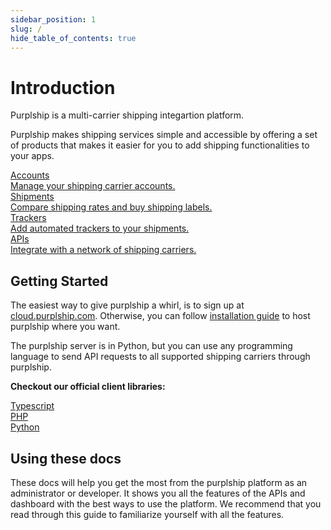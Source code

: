 ```yaml
---
sidebar_position: 1
slug: /
hide_table_of_contents: true
---
```


# Introduction

Purplship is a multi-carrier shipping integartion platform.

Purplship makes shipping services simple and accessible by offering a set of products that makes it easier
for you to add shipping functionalities to your apps.


<div id="tailwind">
  <div className="grid grid-cols-1 lg:grid-cols-2 gap-6 lg:mr-8">
    <a className="group rounded-lg border-2 p-3 hover:shadow no-underline" href="/docs/accounts" style={{ color: "var(--ifm-font-color-base)" }}>
      <div className="text-xl font-semibold">Accounts</div>
      <div className="font-normal mt-2">Manage your shipping carrier accounts.</div>
    </a>
    <a className="group rounded-lg border-2 p-3 hover:shadow no-underline" href="/docs/shipments" style={{ color: "var(--ifm-font-color-base)" }}>
      <div className="text-xl font-semibold">Shipments</div>
      <div className="font-normal mt-2">Compare shipping rates and buy shipping labels.</div>
    </a>
    <a className="group rounded-lg border-2 p-3 hover:shadow no-underline" href="/docs/trackers" style={{ color: "var(--ifm-font-color-base)" }}>
      <div className="text-xl font-semibold">Trackers</div>
      <div className="font-normal mt-2">Add automated trackers to your shipments.</div>
    </a>
    <a className="group rounded-lg border-2 p-3 hover:shadow no-underline" href="/docs/apis" style={{ color: "var(--ifm-font-color-base)" }}>
      <div className="text-xl font-semibold">APIs</div>
      <div className="font-normal mt-2">Integrate with a network of shipping carriers.</div>
    </a>
  </div>
</div>


## Getting Started

The easiest way to give purplship a whirl, is to sign up at [cloud.purplship.com](https://cloud.purplship.com).
Otherwise, you can follow [installation guide](/guides/installation) to host purplship where you want.

The purplship server is in Python, but you can use any programming language to send API requests
to all supported shipping carriers through purplship.

**Checkout our official client libraries:**

<div id="tailwind">
  <div className="grid grid-cols-2 lg:grid-cols-4 gap-6 lg:mr-8">
    <a className="group rounded-lg border-2 p-3 hover:shadow no-underline" target="blank" href="https://github.com/purplship/purplship-node" style={{ color: "var(--ifm-font-color-base)" }}>
      <div className="text-xl font-medium text-center">Typescript</div>
    </a>
    <a className="group rounded-lg border-2 p-3 hover:shadow no-underline" target="blank" href="https://github.com/purplship/purplship-php-client" style={{ color: "var(--ifm-font-color-base)" }}>
      <div className="text-xl font-medium text-center">PHP</div>
    </a>
    <a className="group rounded-lg border-2 p-3 hover:shadow no-underline" target="blank" href="https://github.com/purplship/purplship-python-client" style={{ color: "var(--ifm-font-color-base)" }}>
      <div className="text-xl font-medium text-center">Python</div>
    </a>
  </div>
</div>

## Using these docs

These docs will help you get the most from the purplship platform as an administrator or developer.
It shows you all the features of the APIs and dashboard with the best ways to use the platform.
We recommend that you read through this guide to familiarize yourself with all the features.
